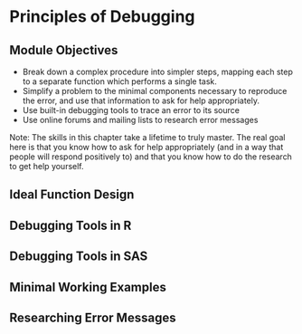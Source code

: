 # Principles of Debugging {#debugging}

## Module Objectives {-}

- Break down a complex procedure into simpler steps, mapping each step to a separate function which performs a single task.
- Simplify a problem to the minimal components necessary to reproduce the error, and use that information to ask for help appropriately.
- Use built-in debugging tools to trace an error to its source
- Use online forums and mailing lists to research error messages

Note: The skills in this chapter take a lifetime to truly master. The real goal here is that you know how to ask for help appropriately (and in a way that people will respond positively to) and that you know how to do the research to get help yourself. 

## Ideal Function Design

## Debugging Tools in R

## Debugging Tools in SAS

## Minimal Working Examples

## Researching Error Messages
